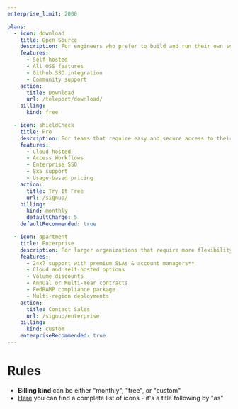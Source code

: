 ```yaml
---
enterprise_limit: 2000

plans:
  - icon: download
    title: Open Source
    description: For engineers who prefer to build and run their own software.
    features:
      - Self-hosted
      - All OSS features
      - Github SSO integration
      - Community support
    action:
      title: Download
      url: /teleport/download/
    billing:
      kind: free

  - icon: shieldCheck
    title: Pro
    description: For teams that require easy and secure access to their computing environments.
    features:
      - Cloud hosted
      - Access Workflows
      - Enterprise SSO
      - 8x5 support
      - Usage-based pricing
    action:
      title: Try It Free
      url: /signup/
    billing:
      kind: monthly
      defaultCharge: 5
    defaultRecommended: true

  - icon: apartment
    title: Enterprise
    description: For larger organizations that require more flexibility and complete control.
    features:
      - 24x7 support with premium SLAs & account managers**
      - Cloud and self-hosted options
      - Volume discounts
      - Annual or Multi-Year contracts
      - FedRAMP compliance package
      - Multi-region deployments
    action:
      title: Contact Sales
      url: /signup/enterprise
    billing:
      kind: custom
    enterpriseRecommended: true
---
```


# Rules

- **Billing kind** can be either "monthly", "free", or "custom"
- [Here](https://github.com/gravitational/next/blob/main/components/Icon/icons.ts) you can find a complete list of icons - it's a title following by "as"
